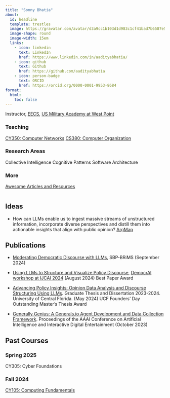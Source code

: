 ```yaml
---
title: "Sonny Bhatia"
about:
  id: headline
  template: trestles
  image: https://gravatar.com/avatar/d3a9cc1b103d1d983c1cf41bad7b6587e5efd5a2525866b9fce14dcb5f949fcf?size=360
  image-shape: round
  image-width: 15em
  links:
    - icon: linkedin
      text: LinkedIn
      href: https://www.linkedin.com/in/aadityabhatia/
    - icon: github
      text: Github
      href: https://github.com/aadityabhatia
    - icon: person-badge
      text: ORCID
      href: https://orcid.org/0000-0001-9953-8684
format:
  html:
    toc: false
---
```


::: {#headline}

Instructor, [EECS](https://www.westpoint.edu/academics/departments/electrical-engineering-and-computer-science), [US Military Academy at West Point](https://www.westpoint.edu/)


### Teaching

[CY350: Computer Networks](https://cy350.bhatia.dev/){.btn .btn-primary .disabled}
[CS380: Computer Organization](https://cs380.bhatia.dev/){.btn .btn-primary .disabled}


### Research Areas

[Collective Intelligence]{.btn .btn-secondary .disabled}
[Cognitive Patterns]{.btn .btn-secondary .disabled}
[Software Architecture]{.btn .btn-secondary .disabled}


### More
[Awesome Articles and Resources](/awesome.qmd){.btn .btn-primary}

:::

<div style="margin-top: 3em;"></div>


## Ideas

- How can LLMs enable us to ingest massive streams of unstructured information, incorporate diverse perspectives and distill them into actionable insights that align with public opinion? [ArgMap](https://argmap.bhatia.dev/){.btn .btn-primary}


## Publications

- [Moderating Democratic Discourse with LLMs](https://link.springer.com/chapter/10.1007/978-3-031-72241-7_12), SBP-BRiMS (September 2024)

- [Using LLMs to Structure and Visualize Policy Discourse](https://doi.org/10.1007/978-981-97-9536-9_5), [DemocrAI workshop at IJCAI 2024](https://sites.google.com/view/democrai2024) (August 2024) [Best Paper Award]{.btn .btn-success .disabled}

- [Advancing Policy Insights: Opinion Data Analysis and Discourse Structuring Using LLMs](https://stars.library.ucf.edu/etd2023/204/). Graduate Thesis and Dissertation 2023-2024. University of Central Florida. (May 2024) [UCF Founders' Day Outstanding Master's Thesis Award]{.btn .btn-success .disabled}

- [Generally Genius: A Generals.io Agent Development and Data Collection Framework](https://ojs.aaai.org/index.php/AIIDE/article/view/27536). Proceedings of the AAAI Conference on Artificial Intelligence and Interactive Digital Entertainment (October 2023)


## Past Courses

### Spring 2025
[CY305: Cyber Foundations]{.btn .btn-secondary .disabled}

### Fall 2024
[CY105: Computing Fundamentals](https://cy105.bhatia.dev/){.btn .btn-primary}
